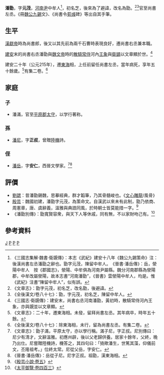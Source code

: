 '''潘勖'''{{BD|2世紀||215年||catIdx=P}}，字'''元茂'''，[[河南尹|河南尹]]中牟人<ref>《三國志集解·魏書·衛覬傳》：本志《武紀》建安十八年《魏公九錫策命》注：後漢尚書左丞潘勖之辭也。勖字元茂，陳留中牟人。　《晉書·潘岳傳》：岳，滎陽中牟人　按《郡國志》，滎陽、中牟俱為河南尹屬縣。魏分河南郡縣為滎陽郡，中牟改屬滎陽，故本志書“河南潘勖”，《晉書》雲滎陽中牟人，均是。惟《武紀》注書“陳留中牟人”，似有誤。</ref>，初名芝，後來為了避諱，改名為勖。<ref>《文章志》：勖字元茂，初名芝，改名勖，後避諱。</ref><ref>《全後漢文/卷八十七》：勖，字元茂，初名芝，陳留中牟人。</ref>官至尚書左丞。《冊[[曹操|魏公]][[九錫|九錫]]文》、《尚書令[[荀彧|荀彧]]碑》等出自其手筆。

==生平==
[[漢獻帝|漢獻帝]]時為尚書郎，後又以其先前為兩千石曹時表現良好，遷尚書右丞兼本職。

[[建安_(東漢)|建安]]末的尚書右丞潘勖與[[魏文帝|魏文帝]]時的[[散騎常侍|散騎常侍]]河內[[王象|王象]]與[[衛顗|衛顗]]以文章顯於世。<ref>《三國志·衛覬傳》：建安末，尚書右丞河南潘勖，黃初時，散騎常侍河內王象，亦與覬並以文章顯。</ref>

建安二十年（公元215年），遷[[東海|東海]]相，上任前留任尚書左丞，當年病死，享年五十餘歲。<ref>《文章志》：二十年，遷東海相。未發，留拜尚書左丞。其年病卒，時年五十餘。</ref>有集二卷。<ref>《全後漢文/卷八十七》：除東海相，未行，留為尚書左丞。有集二卷。</ref>
==家庭==
===子===
*潘滿，官至[[平原郡|平原郡]][[太守|太守]]，以学行著称。

===孫===
*[[潘尼|潘尼]]，字'''正叔'''，曾贈[[陸機|陸機]]詩。
===侄===
*[[潘岳|潘岳]]，字'''安仁'''，西晉文學家。<ref>《文章志》：勖子滿，平原太守，亦以學行稱。滿子尼，字正叔。尼別傳曰：尼少有清才，文辭溫雅。初應州辟，後以父老歸供養。居家十餘年，父終，晚乃出仕。尼嘗贈陸機詩，機答之，其四句曰：「猗歟潘生，世篤其藻，仰儀前文，丕隆祖考。」位終太常。尼從父岳，字安仁。</ref><ref>《晉書·潘岳傳》：岳從子尼。尼字正叔。祖勖，漢東海相。</ref>

==評價==
*[[劉勰|劉勰]]：昔潘勖錫魏，思摹經典，群才韜筆，乃其骨髓峻也。《[[文心雕龍|文心雕龍]]/風骨》
*[[殷芸|殷芸]]：魏國初建，潘勖字元茂，為策命文。自漢武以來未有此制，勖乃依商、周憲章，唐、虞辭義，溫雅與典誥同風，於時朝士皆莫能措一字。<ref>《[[:s:殷芸小說/卷05|殷芸小說·卷五]]》</ref>
*《潘勖別傳》：勖寬賢容衆，與天下人等休戚，同有無，不以家財吻己有。<ref>《[[:s:太平御覽/0403|太平御覽·卷四百三]]》</ref>

==參考資料==
{{Wikisource|冊魏公九錫文}}
{{Reflist}}
[[Category:潘姓|J]]
[[Category:東漢政治人物|P]]
[[Category:東漢作家|P]]
[[Category:中牟人|P]]